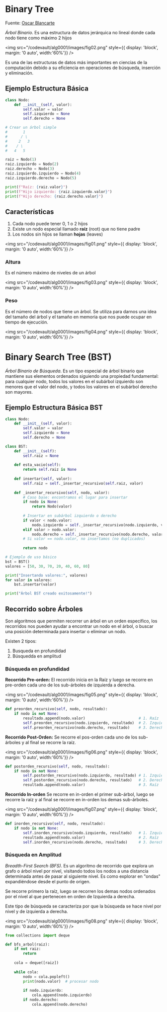 # Binary Tree

Fuente: [Oscar Blancarte](https://www.oscarblancarteblog.com/2014/08/22/estructura-de-datos-arboles/)


*Árbol Binario*. Es una estructura de datos jerárquica no lineal donde cada nodo tiene como máximo 2 hijos

<img
	src="/codevault/alg0001/images/fig02.png"
	style={{ display: 'block', margin: '0 auto', width:'60%'}}
/>
<br/>

Es una de las estructuras de datos más importantes en ciencias de la computación debido a su eficiencia en operaciones de búsqueda, inserción y eliminación.

## Ejemplo Estructura Básica
```python
class Nodo:
    def __init__(self, valor):
        self.valor = valor
        self.izquierdo = None
        self.derecho = None

# Crear un árbol simple
#       1
#      / \
#     2   3
#    / \
#   4   5

raiz = Nodo(1)
raiz.izquierdo = Nodo(2)
raiz.derecho = Nodo(3)
raiz.izquierdo.izquierdo = Nodo(4)
raiz.izquierdo.derecho = Nodo(5)

print(f"Raíz: {raiz.valor}")
print(f"Hijo izquierdo: {raiz.izquierdo.valor}")
print(f"Hijo derecho: {raiz.derecho.valor}")
```

## Características

1. Cada nodo puede tener 0, 1 o 2 hijos
2. Existe un nodo especial llamado **raíz** (root) que no tiene padre
3. Los nodos sin hijos se llaman **hojas** (leaves)

<img
	src="/codevault/alg0001/images/fig01.png"
	style={{ display: 'block', margin: '0 auto', width:'60%'}}
/>
<br/>


### Altura
Es el número máximo de niveles de un árbol

<img
	src="/codevault/alg0001/images/fig03.png"
	style={{ display: 'block', margin: '0 auto', width:'60%'}}
/>
<br/>

### Peso 
Es el número de nodos que tiene un árbol. Se utiliza para darnos una idea del tamaño del árbol y el tamaño en memoria que nos puede ocupar en tiempo de ejecución.

<img
	src="/codevault/alg0001/images/fig04.png"
	style={{ display: 'block', margin: '0 auto', width:'60%'}}
/>
<br/>

# Binary Search Tree (BST)
*Árbol Binario de Búsqueda*. Es un tipo especial de árbol binario que mantiene sus elementos ordenados siguiendo una propiedad fundamental: para cualquier nodo, todos los valores en el subárbol izquierdo son menores que el valor del nodo, y todos los valores en el subárbol derecho son mayores.

## Ejemplo Estructura Básica BST

```python
class Nodo:
    def __init__(self, valor):
        self.valor = valor
        self.izquierdo = None
        self.derecho = None

class BST:
    def __init__(self):
        self.raiz = None
    
    def esta_vacio(self):
        return self.raiz is None
    
    def insertar(self, valor):
        self.raiz = self._insertar_recursivo(self.raiz, valor)
    
    def _insertar_recursivo(self, nodo, valor):
        # Caso base: encontramos el lugar para insertar
        if nodo is None:
            return Nodo(valor)
        
        # Insertar en subárbol izquierdo o derecho
        if valor < nodo.valor:
            nodo.izquierdo = self._insertar_recursivo(nodo.izquierdo, valor)
        elif valor > nodo.valor:
            nodo.derecho = self._insertar_recursivo(nodo.derecho, valor)
        # Si valor == nodo.valor, no insertamos (no duplicados)
        
        return nodo

# Ejemplo de uso básico
bst = BST()
valores = [50, 30, 70, 20, 40, 60, 80]

print("Insertando valores:", valores)
for valor in valores:
    bst.insertar(valor)

print("Árbol BST creado exitosamente!")
```

## Recorrido sobre Árboles
Son algoritmos que permiten recorrer un árbol en un orden específico, los recorridos nos pueden ayudar a encontrar un nodo en el árbol, o buscar una posición determinada para insertar o eliminar un nodo.

Existen 2 tipos:

1. Busqueda en profundidad
2. Búsquedda en amplitud

### Búsqueda en profundidad

**Recorrido Pre-orden:** El recorrido inicia en la Raíz y luego se recorre en pre-orden cada uno de los sub-árboles de izquierda a derecha.

<img
	src="/codevault/alg0001/images/fig05.png"
	style={{ display: 'block', margin: '0 auto', width:'60%'}}
/>
<br/>

```python
def preorden_recursivo(self, nodo, resultado):
    if nodo is not None:
        resultado.append(nodo.valor)                        # 1. Raíz
        self.preorden_recursivo(nodo.izquierdo, resultado)  # 2. Izquierdo
        self.preorden_recursivo(nodo.derecho, resultado)    # 3. Derecho
```

**Recorrido Post-Orden:** Se recorre el pos-orden cada uno de los sub-árboles y al final se recorre la raíz.

<img
	src="/codevault/alg0001/images/fig06.png"
	style={{ display: 'block', margin: '0 auto', width:'60%'}}
/>
<br/>

```python
def postorden_recursivo(self, nodo, resultado):
    if nodo is not None:
        self.postorden_recursivo(nodo.izquierdo, resultado) # 1. Izquierdo
        self.postorden_recursivo(nodo.derecho, resultado)   # 2. Derecho
        resultado.append(nodo.valor)                        # 3. Raíz
```

**Recorrido In-orden** Se recorre en in-orden el primer sub-árbol, luego se recorre la raíz y al final se recorre en in-orden los demas sub-árboles.

<img
	src="/codevault/alg0001/images/fig07.png"
	style={{ display: 'block', margin: '0 auto', width:'60%'}}
/>
<br/>

```python
def inorden_recursivo(self, nodo, resultado):
    if nodo is not None:
        self.inorden_recursivo(nodo.izquierdo, resultado)   # 1. Izquierdo
        resultado.append(nodo.valor)                        # 2. Raíz  
        self.inorden_recursivo(nodo.derecho, resultado)     # 3. Derecho
```

### Búsqueda en Amplitud
*Breadth-First Search (BFS)*. Es un algoritmo de recorrido que explora un grafo o árbol nivel por nivel, visitando todos los nodos a una distancia determinada antes de pasar al siguiente nivel. Es como explorar en "ondas" expandiéndose desde el punto de origen.

Se recorre primero la raíz, luego se recorren los demas nodos ordenados por el nivel al que pertenecen en orden de Izquierda a derecha.

Este tipo de búsqueda se caracteriza por que la búsqueda se hace nivel por nivel y de izquierda a derecha.

<img
	src="/codevault/alg0001/images/fig08.png"
	style={{ display: 'block', margin: '0 auto', width:'60%'}}
/>
<br/>

```python
from collections import deque

def bfs_arbol(raiz):
    if not raiz:
        return
        
    cola = deque([raiz])
    
    while cola:
        nodo = cola.popleft()
        print(nodo.valor)  # procesar nodo
        
        if nodo.izquierdo:
            cola.append(nodo.izquierdo)
        if nodo.derecho:
            cola.append(nodo.derecho)
```